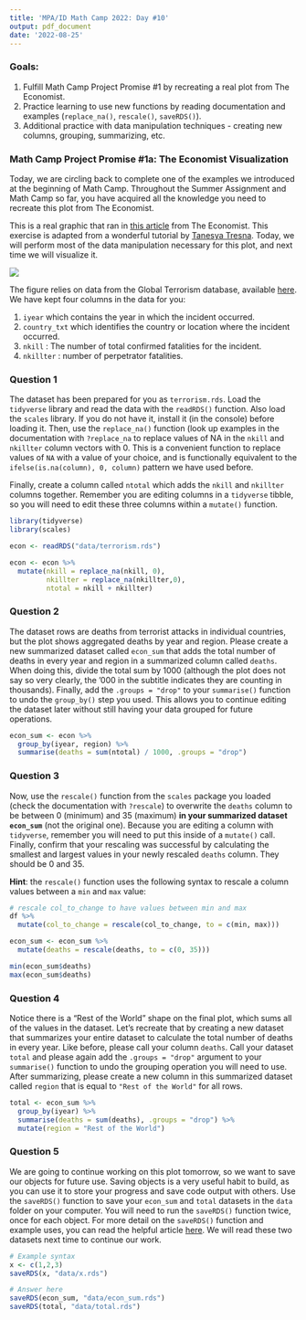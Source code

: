 ```yaml
---
title: 'MPA/ID Math Camp 2022: Day #10'
output: pdf_document
date: '2022-08-25'
---
```


### Goals:

1.  Fulfill Math Camp Project Promise #1 by recreating a real plot from The Economist.
2.  Practice learning to use new functions by reading documentation and examples (`replace_na()`, `rescale()`, `saveRDS()`).
3.  Additional practice with data manipulation techniques - creating new columns, grouping, summarizing, etc.

### Math Camp Project Promise #1a: The Economist Visualization

Today, we are circling back to complete one of the examples we introduced at the beginning of Math Camp. Throughout the Summer Assignment and Math Camp so far, you have acquired all the knowledge you need to recreate this plot from The Economist.

This is a real graphic that ran in [this article](https://www.economist.com/graphic-detail/2015/11/18/the-plague-of-global-terrorism) from The Economist. This exercise is adapted from a wonderful tutorial by [Tanesya Tresna](https://rpubs.com/tangerine/economist-plot). Today, we will perform most of the data manipulation necessary for this plot, and next time we will visualize it.

![](data/econ_picture.png)

The figure relies on data from the Global Terrorism database, available [here](https://www.start.umd.edu/gtd/). We have kept four columns in the data for you:

1.  `iyear` which contains the year in which the incident occurred.
2.  `country_txt` which identifies the country or location where the incident occurred.
3.  `nkill` : The number of total confirmed fatalities for the incident.
4.  `nkillter` : number of perpetrator fatalities.

### Question 1

The dataset has been prepared for you as `terrorism.rds`. Load the `tidyverse` library and read the data with the `readRDS()` function. Also load the `scales` library. If you do not have it, install it (in the console) before loading it. Then, use the `replace_na()` function (look up examples in the documentation with `?replace_na` to replace values of NA in the `nkill` and `nkillter` column vectors with 0. This is a convenient function to replace values of `NA` with a value of your choice, and is functionally equivalent to the `ifelse(is.na(column), 0, column)` pattern we have used before.

Finally, create a column called `ntotal` which adds the `nkill` and `nkillter` columns together. Remember you are editing columns in a `tidyverse` tibble, so you will need to edit these three columns within a `mutate()` function.

```r
library(tidyverse)
library(scales)

econ <- readRDS("data/terrorism.rds")

econ <- econ %>% 
  mutate(nkill = replace_na(nkill, 0),
         nkillter = replace_na(nkillter,0),
         ntotal = nkill + nkillter)
```

### Question 2

The dataset rows are deaths from terrorist attacks in individual countries, but the plot shows aggregated deaths by year and region. Please create a new summarized dataset called `econ_sum` that adds the total number of deaths in every year and region in a summarized column called `deaths`. When doing this, divide the total sum by 1000 (although the plot does not say so very clearly, the '000 in the subtitle indicates they are counting in thousands). Finally, add the `.groups = "drop"` to your `summarise()` function to undo the `group_by()` step you used. This allows you to continue editing the dataset later without still having your data grouped for future operations.

```r
econ_sum <- econ %>% 
  group_by(iyear, region) %>% 
  summarise(deaths = sum(ntotal) / 1000, .groups = "drop")
```

### Question 3

Now, use the `rescale()` function from the `scales` package you loaded (check the documentation with `?rescale`) to overwrite the `deaths` column to be between 0 (minimum) and 35 (maximum) **in your summarized dataset `econ_sum`** (not the original one). Because you are editing a column with `tidyverse`, remember you will need to put this inside of a `mutate()` call. Finally, confirm that your rescaling was successful by calculating the smallest and largest values in your newly rescaled `deaths` column. They should be 0 and 35.

**Hint**: the `rescale()` function uses the following syntax to rescale a column values between a `min` and `max` value:

```r
# rescale col_to_change to have values between min and max
df %>% 
  mutate(col_to_change = rescale(col_to_change, to = c(min, max)))
```

```r
econ_sum <- econ_sum %>% 
  mutate(deaths = rescale(deaths, to = c(0, 35)))

min(econ_sum$deaths)
max(econ_sum$deaths)
```

### Question 4

Notice there is a "Rest of the World" shape on the final plot, which sums all of the values in the dataset. Let's recreate that by creating a new dataset that summarizes your entire dataset to calculate the total number of deaths in every year. Like before, please call your column `deaths`. Call your dataset `total` and please again add the `.groups = "drop"` argument to your `summarise()` function to undo the grouping operation you will need to use. After summarizing, please create a new column in this summarized dataset called `region` that is equal to `"Rest of the World"` for all rows.

```r
total <- econ_sum %>% 
  group_by(iyear) %>% 
  summarise(deaths = sum(deaths), .groups = "drop") %>% 
  mutate(region = "Rest of the World")
```

### Question 5

We are going to continue working on this plot tomorrow, so we want to save our objects for future use. Saving objects is a very useful habit to build, as you can use it to store your progress and save code output with others. Use the `saveRDS()` function to save your `econ_sum` and `total` datasets in the `data` folder on your computer. You will need to run the `saveRDS()` function twice, once for each object. For more detail on the `saveRDS()` function and example uses, you can read the helpful article [here](http://www.sthda.com/english/wiki/saving-data-into-r-data-format-rds-and-rdata). We will read these two datasets next time to continue our work.

```r
# Example syntax
x <- c(1,2,3)
saveRDS(x, "data/x.rds")
```

```r
# Answer here
saveRDS(econ_sum, "data/econ_sum.rds")
saveRDS(total, "data/total.rds")
```
